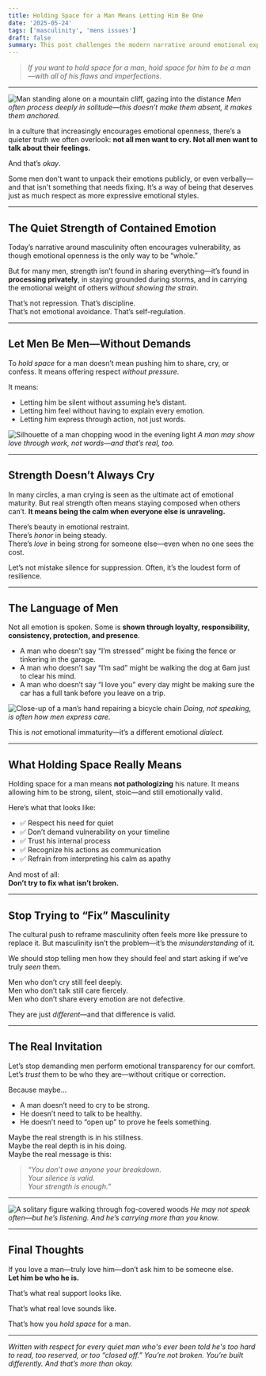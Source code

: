 ```yaml
---
title: Holding Space for a Man Means Letting Him Be One
date: '2025-05-24'
tags: ['masculinity', 'mens issues']
draft: false
summary: This post challenges the modern narrative around emotional expression by honoring the quiet strength many men embody. It argues that men don’t need to cry or be emotionally vulnerable to be healthy, whole, or worthy of love—and that holding space for a man means respecting his way of processing, even when it’s silent.This post challenges the modern narrative around emotional expression by honoring the quiet strength many men embody. It argues that men don’t need to cry or be emotionally vulnerable to be healthy, whole, or worthy of love—and that holding space for a man means respecting his way of processing, even when it’s silent.
---
```


> _*If you want to hold space for a man, hold space for him to be a man—with all of his flaws and imperfections.*_

---

![Man standing alone on a mountain cliff, gazing into the distance](/static/images/blog/20250524-holding-space-for-men/man-on-cliff.png)
_Men often process deeply in solitude—this doesn’t make them absent, it makes them anchored._

In a culture that increasingly encourages emotional openness, there’s a quieter truth we often overlook: **not all men want to cry. Not all men want to talk about their feelings.**

And that’s _okay_.

Some men don't want to unpack their emotions publicly, or even verbally—and that isn't something that needs fixing. It’s a way of being that deserves just as much respect as more expressive emotional styles.

---

## The Quiet Strength of Contained Emotion

Today’s narrative around masculinity often encourages vulnerability, as though emotional openness is the only way to be “whole.”

But for many men, strength isn’t found in sharing everything—it’s found in **processing privately**, in staying grounded during storms, and in carrying the emotional weight of others _without showing the strain_.

That’s not repression. That’s discipline.  
That’s not emotional avoidance. That’s self-regulation.

---

## Let Men Be Men—Without Demands

To _hold space_ for a man doesn’t mean pushing him to share, cry, or confess. It means offering respect _without pressure_.

It means:

- Letting him be silent without assuming he’s distant.
- Letting him feel without having to explain every emotion.
- Letting him express through action, not just words.

![Silhouette of a man chopping wood in the evening light](/static/images/blog/20250524-holding-space-for-men/man-chopping-wood)
_A man may show love through work, not words—and that’s real, too._

---

## Strength Doesn’t Always Cry

In many circles, a man crying is seen as the ultimate act of emotional maturity. But real strength often means staying composed when others can’t. **It means being the calm when everyone else is unraveling.**

There’s beauty in emotional restraint.  
There’s _honor_ in being steady.  
There’s _love_ in being strong for someone else—even when no one sees the cost.

Let’s not mistake silence for suppression. Often, it’s the loudest form of resilience.

---

## The Language of Men

Not all emotion is spoken. Some is **shown through loyalty, responsibility, consistency, protection, and presence**.

- A man who doesn’t say “I’m stressed” might be fixing the fence or tinkering in the garage.
- A man who doesn’t say “I’m sad” might be walking the dog at 6am just to clear his mind.
- A man who doesn’t say “I love you” every day might be making sure the car has a full tank before you leave on a trip.

![Close-up of a man’s hand repairing a bicycle chain](/static/images/blog/20250524-holding-space-for-men/mechanic)
_Doing, not speaking, is often how men express care._

This is _not_ emotional immaturity—it’s a different emotional _dialect_.

---

## What Holding Space Really Means

Holding space for a man means **not pathologizing** his nature. It means allowing him to be strong, silent, stoic—and still emotionally valid.

Here’s what that looks like:

- ✅ Respect his need for quiet
- ✅ Don’t demand vulnerability on your timeline
- ✅ Trust his internal process
- ✅ Recognize his actions as communication
- ✅ Refrain from interpreting his calm as apathy

And most of all:  
**Don’t try to fix what isn’t broken.**

---

## Stop Trying to “Fix” Masculinity

The cultural push to reframe masculinity often feels more like pressure to replace it. But masculinity isn’t the problem—it’s the _misunderstanding_ of it.

We should stop telling men how they should feel and start asking if we’ve truly _seen_ them.

Men who don’t cry still feel deeply.  
Men who don’t talk still care fiercely.  
Men who don’t share every emotion are not defective.

They are just _different_—and that difference is valid.

---

## The Real Invitation

Let’s stop demanding men perform emotional transparency for our comfort.  
Let’s _trust_ them to be who they are—without critique or correction.

Because maybe...

- A man doesn’t need to cry to be strong.
- He doesn’t need to talk to be healthy.
- He doesn’t need to “open up” to prove he feels something.

Maybe the real strength is in his stillness.  
Maybe the real depth is in his doing.  
Maybe the real message is this:

> _“You don’t owe anyone your breakdown.  
> Your silence is valid.  
> Your strength is enough.”_

---

![A solitary figure walking through fog-covered woods](/static/images/blog/20250524-holding-space-for-men/woods)
_He may not speak often—but he’s listening. And he’s carrying more than you know._

---

## Final Thoughts

If you love a man—truly love him—don’t ask him to be someone else.  
**Let him be who he is.**

That’s what real support looks like.

That’s what real love sounds like.

That’s how you _hold space_ for a man.

---

_Written with respect for every quiet man who's ever been told he's too hard to read, too reserved, or too “closed off.” You’re not broken. You’re built differently. And that’s more than okay._
